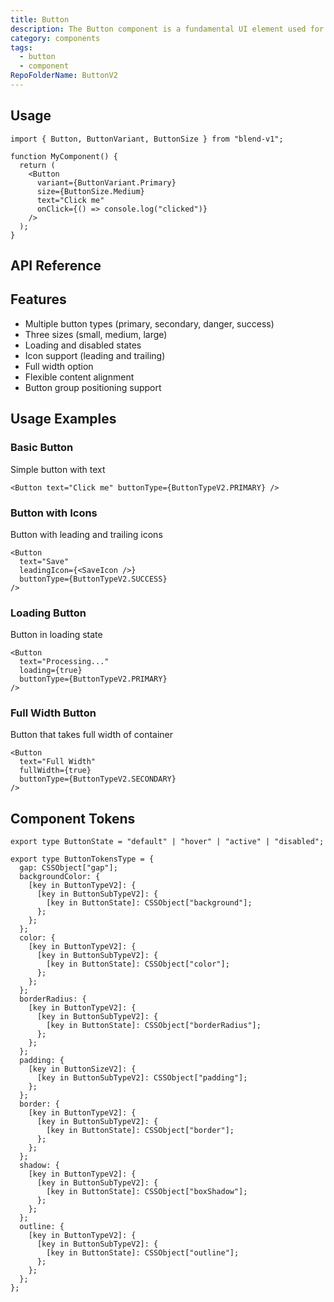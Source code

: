 ```yaml
---
title: Button
description: The Button component is a fundamental UI element used for user interactions.
category: components
tags:
  - button
  - component
RepoFolderName: ButtonV2
---
```



<ButtonPreview />


## Usage

```tsx
import { Button, ButtonVariant, ButtonSize } from "blend-v1";

function MyComponent() {
  return (
    <Button
      variant={ButtonVariant.Primary}
      size={ButtonSize.Medium}
      text="Click me"
      onClick={() => console.log("clicked")}
    />
  );
}
```


## API Reference



## Features
- Multiple button types (primary, secondary, danger, success)
- Three sizes (small, medium, large)
- Loading and disabled states
- Icon support (leading and trailing)
- Full width option
- Flexible content alignment
- Button group positioning support


## Usage Examples

### Basic Button
Simple button with text

```tsx
<Button text="Click me" buttonType={ButtonTypeV2.PRIMARY} />
```

### Button with Icons
Button with leading and trailing icons

```tsx
<Button 
  text="Save" 
  leadingIcon={<SaveIcon />} 
  buttonType={ButtonTypeV2.SUCCESS} 
/>
```

### Loading Button
Button in loading state

```tsx
<Button 
  text="Processing..." 
  loading={true}
  buttonType={ButtonTypeV2.PRIMARY} 
/>
```

### Full Width Button
Button that takes full width of container

```tsx
<Button 
  text="Full Width" 
  fullWidth={true}
  buttonType={ButtonTypeV2.SECONDARY} 
/>
```


## Component Tokens 

```tsx
export type ButtonState = "default" | "hover" | "active" | "disabled";

export type ButtonTokensType = {
  gap: CSSObject["gap"];
  backgroundColor: {
    [key in ButtonTypeV2]: {
      [key in ButtonSubTypeV2]: {
        [key in ButtonState]: CSSObject["background"];
      };
    };
  };
  color: {
    [key in ButtonTypeV2]: {
      [key in ButtonSubTypeV2]: {
        [key in ButtonState]: CSSObject["color"];
      };
    };
  };
  borderRadius: {
    [key in ButtonTypeV2]: {
      [key in ButtonSubTypeV2]: {
        [key in ButtonState]: CSSObject["borderRadius"];
      };
    };
  };
  padding: {
    [key in ButtonSizeV2]: {
      [key in ButtonSubTypeV2]: CSSObject["padding"];
    };
  };
  border: {
    [key in ButtonTypeV2]: {
      [key in ButtonSubTypeV2]: {
        [key in ButtonState]: CSSObject["border"];
      };
    };
  };
  shadow: {
    [key in ButtonTypeV2]: {
      [key in ButtonSubTypeV2]: {
        [key in ButtonState]: CSSObject["boxShadow"];
      };
    };
  };
  outline: {
    [key in ButtonTypeV2]: {
      [key in ButtonSubTypeV2]: {
        [key in ButtonState]: CSSObject["outline"];
      };
    };
  };
};
```